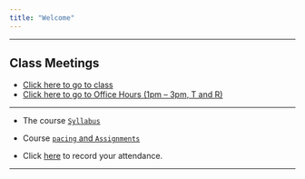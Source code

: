 ```yaml
---
title: "Welcome"
---
```


***

## **Class Meetings**

* [Click here to go to class](https://appstate.zoom.us/j/615904670)
* [Click here to go to Office Hours (1pm -- 3pm, T and R)](https://appstate.zoom.us/j/275205125)

***

* The course [`Syllabus`](./Syllabus/STT4880SP2020Syllabus.html) 

* Course [`pacing` and `Assignments`](./Assignments/Assignments.html) 


* Click [here](https://goo.gl/forms/uVbDu3i5ZubmS6BG2) to record your attendance.


***




